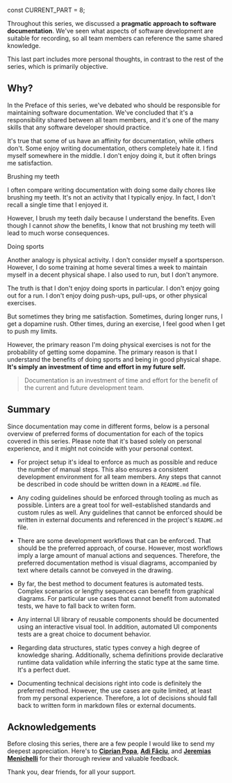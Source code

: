 



const CURRENT_PART = 8;


<TOC current={CURRENT_PART} />

Throughout this series, we discussed a **pragmatic approach to software documentation**. We've seen what aspects of software development are suitable for recording, so all team members can reference the same shared knowledge.

This last part includes more personal thoughts, in contrast to the rest of the series, which is primarily objective.

## Why?

In the <LinkTo part={0} hash="authors">Preface</LinkTo> of this series, we've debated who should be responsible for maintaining software documentation. We've concluded that it's a responsibility shared between all team members, and it's one of the many skills that any software developer should practice.

It's true that some of us have an affinity for documentation, while others don't. Some enjoy writing documentation, others completely hate it. I find myself somewhere in the middle. I don't enjoy doing it, but it often brings me satisfaction.

<Subheading>Brushing my teeth</Subheading>

I often compare writing documentation with doing some daily chores like brushing my teeth. It's not an activity that I typically enjoy. In fact, I don't recall a single time that I enjoyed it.

However, I brush my teeth daily because I understand the benefits. Even though I cannot _show_ the benefits, I know that not brushing my teeth will lead to much worse consequences.

<Subheading>Doing sports</Subheading>

Another analogy is physical activity. I don't consider myself a sportsperson. However, I do some training at home several times a week to maintain myself in a decent physical shape. I also used to run, but I don't anymore.

The truth is that I don't enjoy doing sports in particular. I don't enjoy going out for a run. I don't enjoy doing push-ups, pull-ups, or other physical exercises.

But sometimes they bring me satisfaction. Sometimes, during longer runs, I get a dopamine rush. Other times, during an exercise, I feel good when I get to push my limits.

However, the primary reason I'm doing physical exercises is not for the probability of getting some dopamine. The primary reason is that I understand the benefits of doing sports and being in good physical shape. **It's simply an investment of time and effort in my future self.**

> Documentation is an investment of time and effort for the benefit of the current and future development team.

## Summary

Since documentation may come in different forms, below is a personal overview of preferred forms of documentation for each of the topics covered in this series. Please note that it's based solely on personal experience, and it might not coincide with your personal context.

<Overview />

- For <LinkTo part={1}>project setup</LinkTo> it's ideal to enforce as much as possible and reduce the number of manual steps. This also ensures a consistent development environment for all team members. Any steps that cannot be described in code should be written down in a `README.md` file.

- Any <LinkTo part={2}>coding guidelines</LinkTo> should be enforced through tooling
  as much as possible. Linters are a great tool for well-established standards and custom rules as well. Any guidelines that cannot
  be enforced should be written in external documents and referenced in the project's `README.md`
  file.

- There are some <LinkTo part={3}>development workflows</LinkTo> that can be enforced. That should be the preferred approach, of course. However, most workflows imply a large amount of manual actions and sequences. Therefore, the preferred documentation method is visual diagrams, accompanied by text where details cannot be conveyed in the drawing.

- By far, the best method to document <LinkTo part={4}>features</LinkTo> is automated tests. Complex scenarios or lengthy sequences can benefit from graphical diagrams. For particular use cases that cannot benefit from automated tests, we have to fall back to writen form.

- Any internal <LinkTo part={5}>UI library</LinkTo> of reusable components should be documented using an interactive visual tool. In addition, automated UI components tests are a great choice to document behavior.

- Regarding <LinkTo part={6}>data structures</LinkTo>, static types convey a high degree of knowledge sharing. Additionally, schema definitions provide declarative runtime data validation while inferring the static type at the same time. It's a perfect duet.

- Documenting <LinkTo part={7}>technical decisions</LinkTo> right into code is definitely the preferred method. However, the use cases are quite limited, at least from my personal experience. Therefore, a lot of decisions should fall back to written form in markdown files or external documents.

## Acknowledgements

Before closing this series, there are a few people I would like to send my deepest appreciation. Here's to [**Ciprian Popa**](https://www.linkedin.com/in/ciprianweberpopa/), [**Adi Fâciu**](https://adrianfaciu.dev/), and [**Jeremias Menichelli**](https://jeremias.codes/) for their thorough review and valuable feedback.

Thank you, dear friends, for all your support.
